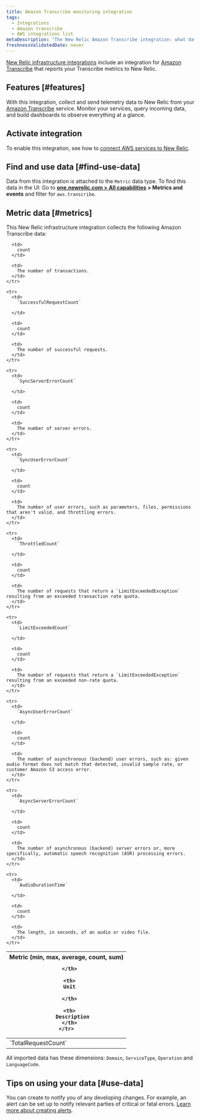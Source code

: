 ```yaml
---
title: Amazon Transcribe monitoring integration
tags:
  - Integrations
  - Amazon transcribe
  - AWS integrations list
metaDescription: "The New Relic Amazon Transcribe integration: what data it reports, and how to enable it."
freshnessValidatedDate: never
---
```


[New Relic infrastructure integrations](/docs/infrastructure/integrations-getting-started/getting-started/introduction-infrastructure-integrations) include an integration for [Amazon Transcribe](https://aws.amazon.com/transcribe) that reports your Transcribe metrics to New Relic.

## Features [#features]

With this integration, collect and send telemetry data to New Relic from your [Amazon Transcribe](https://aws.amazon.com/transcribe/) service. Monitor your services, query incoming data, and build dashboards to observe everything at a glance.

## Activate integration

To enable this integration, see how to [connect AWS services to New Relic](/docs/infrastructure/amazon-integrations/connect/aws-metric-stream/#set-up-metric-stream).

## Find and use data [#find-use-data]

Data from this integration is attached to the `Metric` data type. To find this data in the UI: Go to <DNT>**[one.newrelic.com > All capabilities](https://one.newrelic.com/all-capabilities) > Metrics and events**</DNT> and filter for `aws.transcribe`.

## Metric data [#metrics]

This New Relic infrastructure integration collects the following Amazon Transcribe data:

<table>
  <thead>
    <tr>
      <th style={{ width: "200px" }}>
        Metric (min, max, average, count, sum)  

      </th>

      <th>
        Unit  

      </th>

      <th>
        Description
      </th>
    </tr>
  </thead>

  <tbody>
    <tr>
      <td>
        `TotalRequestCount`
      </td>

      <td>
        count
      </td>

      <td>
        The number of transactions.
      </td>
    </tr>

    <tr>
      <td>
        `SuccessfulRequestCount`  

      </td>

      <td>
        count
      </td>

      <td>
        The number of successful requests.
      </td>
    </tr>

    <tr>
      <td>
        `SyncServerErrorCount`  

      </td>

      <td>
        count
      </td>

      <td>
        The number of server errors.
      </td>
    </tr>

    <tr>
      <td>
        `SyncUserErrorCount`  

      </td>

      <td>
        count
      </td>

      <td>
        The number of user errors, such as parameters, files, permissions that aren't valid, and throttling errors.
      </td>
    </tr>

    <tr>
      <td>
        `ThrottledCount`  

      </td>

      <td>
        count
      </td>

      <td>
        The number of requests that return a `LimitExceededException` resulting from an exceeded transaction rate quota.
      </td>
    </tr>

    <tr>
      <td>
        `LimitExceededCount`  

      </td>

      <td>
        count
      </td>

      <td>
        The number of requests that return a `LimitExceededException` resulting from an exceeded non-rate quota.
      </td>
    </tr>

    <tr>
      <td>
        `AsyncUserErrorCount`  

      </td>

      <td>
        count
      </td>

      <td>
        The number of asynchronous (backend) user errors, such as: given audio format does not match that detected, invalid sample rate, or customer Amazon S3 access error.
      </td>
    </tr>

    <tr>
      <td>
        `AsyncServerErrorCount`  

      </td>

      <td>
        count
      </td>

      <td>
        The number of asynchronous (backend) server errors or, more specifically, automatic speech recognition (ASR) processing errors.
      </td>
    </tr>

    <tr>
      <td>
        `AudioDurationTime`  

      </td>

      <td>
        count
      </td>

      <td>
        The length, in seconds, of an audio or video file.
      </td>
    </tr>
  </tbody>
</table>

All imported data has these dimensions: `Domain`, `ServiceType`, `Operation` and `LanguageCode`.

## Tips on using your data [#use-data]

You can create <InlinePopover type="alerts"/> to notify you of any developing changes. For example, an alert can be set up to notify relevant parties of critical or fatal errors. [Learn more about creating alerts](/docs/alerts-applied-intelligence/new-relic-alerts/learn-alerts/introduction-alerts).
